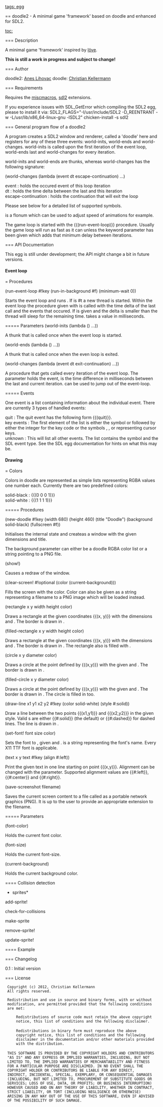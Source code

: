 [[tags: egg]]

== doodle2 - A minimal game 'framework' based on doodle and enhanced for SDL2.

[[toc:]]

=== Description

A minimal game 'framework' inspired by [[http://love2d.org/|löve]].

'''This is still a work in progress and subject to change!'''

=== Author

doodle2: [[/users/christian-kellermann|Anes Lihovac]]
doodle: [[/users/christian-kellermann|Christian Kellermann]]

=== Requirements

Requires the [[miscmacros]], [[sdl2]] extensions.

If you experience issues with SDL_GetError which compiling the SDL2 egg, please to install it via:
SDL2_FLAGS="-I/usr/include/SDL2 -D_REENTRANT -w -L/usr/lib/x86_64-linux-gnu -lSDL2" chicken-install -s sdl2

=== General program flow of a doodle2

A program creates a SDL2 window and renderer, called a 'doodle' here and registers for
any of these three events: world-inits, world-ends and
world-changes. world-inits is called upon the first iteration of the
event loop, world-ends last and world-changes for every iteration.

world-inits and world-ends are thunks, whereas world-changes has the
following signature:

<procedure>(world-changes (lambda (event dt escape-continuation) ...)</procedure>

; event : holds the occured event of this loop iteration
; dt : holds the time delta between the last and this iteration
; escape-continuation : holds the continuation that will exit the loop

Please see below for a detailed list of supported {{event}} symbols.

{{dt}} is a flonum which can be used to adjust speed of animations for
example.

The game loop is started with the {{(run-event-loop)}} procedure.
Usually the game loop will run as fast as it can unless the keyword
parameter {{minimum-wait}} has been given which adds that minimum
delay between iterations.

=== API Documentation

This egg is still under development; the API might change a bit in
future versions.

==== Event loop
===== Procedures
<procedure>(run-event-loop #!key (run-in-background #f) (minimum-wait 0))</procedure>

Starts the event loop and runs {{world-inits}}. If
{{run-in-background}} is #t a new thread is started. Within the event
loop the procedure given with {{world-changes}} is called with the
time delta of the last call and the events that occured. If
{{minimum-wait}} is given and the delta is smaller than
{{minimum-wait}} the thread will sleep for the remaining
time. {{minimum-wait}} takes a value in milliseconds.

===== Parameters
<parameter>(world-inits (lambda () ...))</parameter>

A thunk that is called once when the event loop is started.

<parameter>(world-ends (lambda () ...))</parameter>

A thunk that is called once when the even loop is exited.

<parameter>(world-changes (lambda (event dt exit-continuation) ...))</parameter>

A procedure that gets called every iteration of the event loop. The
{{event}} parameter holds the event, {{dt}} is the time difference in
milliseconds between the last and current
iteration. {{exit-continuation}} can be used to jump out of the
event-loop.

===== Events

One event is a list containing information about the individual
event. There are currently 3 types of handled events:

; quit : The quit event has the following form {{(quit)}}.
; key events : The first element of the list is either the symbol {{pressed}} or {{released}} followed by either the integer for the key code or the symbols {{up}}, {{down}}, {{left}} or {{right}} representing cursor keys.
; unknown : This will list all other events. The list contains the symbol {{unknown}} and the SDL event type. See the SDL egg documentation for hints on what this may be.

==== Drawing
===== Colors

Colors in doodle are represented as simple lists representing RGBA
values one number each. Currently there are two predefined colors:

; solid-black : {{(0 0 0 1)}}
; solid-white : {{(1 1 1 1)}}

===== Procedures

<procedure>(new-doodle #!key (width 680) (height 460) (title "Doodle") (background solid-black) (fullscreen #f))</procedure>

Initialises the internal state and createas a window with the given
dimensions and title.

The background parameter can either be a doodle RGBA color list or a
string pointing to a PNG file.

<procedure>(show!)</procedure>

Causes a redraw of the window.

<procedure>(clear-screen! #!optional (color (current-background)))</procedure>

Fills the screen with the {{current-background}} color. Color can
also be given as a string representing a filename to a PNG image which
will be loaded instead.

<procedure>(rectangle x y width height color)</procedure>

Draws a rectangle at the given coordinates {{(x, y)}} with the
dimensions {{width}} and {{height}}. The border is drawn in {{color}}.

<procedure>(filled-rectangle x y width height color)</procedure>

Draws a rectangle at the given coordinates {{(x, y)}} with the
dimensions {{width}} and {{height}}. The border is drawn in
{{color}}. The rectangle also is filled with {{color}}.

<procedure>(circle x y diameter color)</procedure>

Draws a circle at the point defined by {{(x,y)}} with the given
{{diameter}} and {{color}}. The border is drawn in {{color}}.

<procedure>(filled-circle x y diameter color)</procedure>

Draws a circle at the point defined by {{(x,y)}} with the given
{{diameter}} and {{color}}. The border is drawn in {{color}}. The
circle is filled in {{color}} too.

<procedure>(draw-line x1 y1 x2 y2 #!key (color solid-white) (style #:solid))</procedure>

Draw a line between the two points {{(x1,y1)}} and {{(x2,y2)}} in the
given style. Valid {{style}}s are either {{#:solid}} (the default) or
{{#:dashed}} for dashed lines. The line is drawn in {{color}}.

<procedure>(set-font! font size color)</procedure>

Sets the font to {{font}}, given {{size}} and {{color}}. {{font}} is a
string representing the font's name. Every X11 TTF font is applicable.

<procedure>(text x y text #!key (align #:left))</procedure>

Print the given text in one line starting on point
{{(x,y)}}. Alignment can be changed with the {{align}}
parameter. Supported alignment values are {{#:left}}, {{#:center}} and
{{#:right}}.

<procedure>(save-screenshot filename)</procedure>

Saves the current screen content to a file called {{filename}} as a
portable network graphics (PNG). It is up to the user to provide an
appropriate extension to the filename.

===== Parameters

<parameter>(font-color)</parameter>

Holds the current font color.

<parameter>(font-size)</parameter>

Holds the current font-size.

<parameter>(current-background)</parameter>

Holds the current background color.

==== Collision detection

*sprites*

<procedure>add-sprite!</procedure>

<procedure>check-for-collisions</procedure>

<procedure>make-sprite</procedure>

<procedure>remove-sprite!</procedure>

<procedure>update-sprite!</procedure>

==== Example

<enscript highlight="scheme">
</enscript>

=== Changelog

; 0.1 : Initial version

=== License

  Copyright (c) 2012, Christian Kellermann
  All rights reserved.

  Redistribution and use in source and binary forms, with or without
  modification, are permitted provided that the following conditions
  are met:

      Redistributions of source code must retain the above copyright
      notice, this list of conditions and the following disclaimer.
 
      Redistributions in binary form must reproduce the above
      copyright notice, this list of conditions and the following
      disclaimer in the documentation and/or other materials provided
      with the distribution.
 
  THIS SOFTWARE IS PROVIDED BY THE COPYRIGHT HOLDERS AND CONTRIBUTORS
  "AS IS" AND ANY EXPRESS OR IMPLIED WARRANTIES, INCLUDING, BUT NOT
  LIMITED TO, THE IMPLIED WARRANTIES OF MERCHANTABILITY AND FITNESS
  FOR A PARTICULAR PURPOSE ARE DISCLAIMED. IN NO EVENT SHALL THE
  COPYRIGHT HOLDER OR CONTRIBUTORS BE LIABLE FOR ANY DIRECT,
  INDIRECT, INCIDENTAL, SPECIAL, EXEMPLARY, OR CONSEQUENTIAL DAMAGES
  (INCLUDING, BUT NOT LIMITED TO, PROCUREMENT OF SUBSTITUTE GOODS OR
  SERVICES; LOSS OF USE, DATA, OR PROFITS; OR BUSINESS INTERRUPTION)
  HOWEVER CAUSED AND ON ANY THEORY OF LIABILITY, WHETHER IN CONTRACT,
  STRICT LIABILITY, OR TORT (INCLUDING NEGLIGENCE OR OTHERWISE)
  ARISING IN ANY WAY OUT OF THE USE OF THIS SOFTWARE, EVEN IF ADVISED
  OF THE POSSIBILITY OF SUCH DAMAGE.
